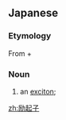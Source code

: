 ==Japanese==
{{ja-kanjitab|れい|き|し|yomi=on}}

===Etymology===
From {{ja-r|励起|れいき|gloss=[[exciting]]}} + {{ja-r|子|し|gloss=[[object]]}}

===Noun===
{{ja-noun|れいきし}}

# {{lb|ja|physics|sort=れいきし}} an [[exciton]];

[[zh:励起子]]